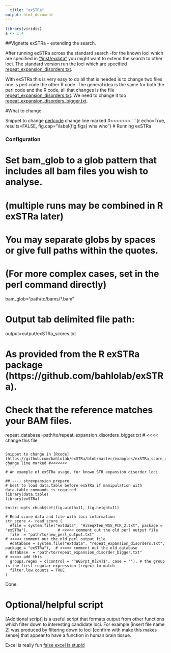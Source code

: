 ```yaml
---
  title: "exSTRa"
output: html_document
---
```

  
  ```r
library(viridis)
a <- 1:4
```

##Vignette exSTRa - extending the search.

After running exSTRa across the standard search -for the known loci which are specified in  ["/inst/exdata"](https://github.com/PiotrPython/exSTRa_dev//inst/exdata/repeat_expansion_disorders.txt) you might want to extend the search to other loci. The standard version run the loci which are specified [repeat_expansion_disorders.txt]().  

With exSTRa this is very easy to do all that is needed is to change two files one is perl code the other R code. The general idea is the same for both the perl code and the R code, all that changes is the file [repeat_expansion_disorders.txt](). We need to change it too [repeat_expansion_disorders_bigger.txt]().

#What to change.

Snippet to change [perlcode](https://github.com/bahlolab/Bio-STR-exSTRa/tree/master/examples/run_strexpansion_score.sh) change line marked #<<<<<<<
```{r echo=True, results=FALSE, fig.cap="\\label{fig:figs} wha who"}
# Running exSTRa

### Configuration

# Set bam_glob to a glob pattern that includes all bam files you wish to analyse.
# (multiple runs may be combined in R exSTRa later)
# You may separate globs by spaces or give full paths within the quotes.
# (For more complex cases, set in the perl command directly)
bam_glob="path/to/bams/*.bam"

# Output tab delimited file path:
output=output/exSTRa_scores.txt

# As provided from the R exSTRa package (https://github.com/bahlolab/exSTRa).
# Check that the reference matches your BAM files.

repeat_database=path/to/repeat_expansion_disorders_bigger.txt # <<<< change this file

```

Snippet to change in [Rcode](https://github.com/bahlolab/exSTRa/blob/master/examples/exSTRa_score_analysis.R) change line marked #<<<<<<<
```r
# An example of exSTRa usage, for known STR expansion disorder loci

## ---- strexpansion_prepare
# best to load data.table before exSTRa if manipulation with data.table commands is required
library(data.table)
library(exSTRa)

knitr::opts_chunk$set(fig.width=11, fig.height=11)

# Read score data and file with loci information
str_score <- read_score (
  #file = system.file("extdata", "HiSeqXTen_WGS_PCR_2.txt", package = "exSTRa"),             # <<<<< comment out the old perl output file
  file  = "path/to/new_perl_output.txt"                                                      # <<<<< comment out the old perl output file
  #database = system.file("extdata", "repeat_expansion_disorders.txt", package = "exSTRa"),  # <<<<< comment out the old database
  database  = "path/to/repeat_expansion_disorder_bigger.txt"                                 # <<<<< add this
  groups.regex = c(control = "^WGSrpt_0[24]$", case = ""), # the group is the first regular expression (regex) to match
  filter.low.counts = TRUE
)

```


Done.

# Optional/helpful script
[Additional script] is a useful script that formats output from other functions which filter down to interesting candidate loci. For example [insert file name 2] was produced by filtering down to loci [confirm with make this makes sense] that appear to have a function in human brain tissue.

Excel is really fun [false excel is stupid](https://github.com/PiotrPython/exSTRa_dev//inst/exdatarepeat_expansion_disorders.txt)






